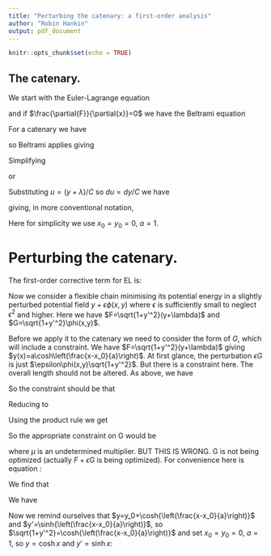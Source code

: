 ```yaml
---
title: "Perturbing the catenary: a first-order analysis"
author: "Robin Hankin"
output: pdf_document
---
```


```r
knitr::opts_chunk$set(echo = TRUE)
```

## The catenary.

\newcommand{\di}[2]{\frac{\partial{#1}}{\partial{#2}}}
\newcommand{\cx}{\cosh{\left(\frac{x-x_0}{a}\right)}}
\newcommand{\sx}{\sinh{\left(\frac{x-x_0}{a}\right)}}
\newcommand{\tx}{\tanh{\left(\frac{x-x_0}{a}\right)}}
\newcommand{\sech}{\operatorname{sech}}

We start with the Euler-Lagrange equation

\begin{equation}
\frac{d}{dx}\di{F}{y'} -\di{F}{y}=0
\end{equation}

and if $\di{F}{x}=0$ we have the Beltrami equation

\begin{equation}
F-y'\di{F}{y'}=C
\end{equation}

For a catenary we have

\begin{equation}
F=\sqrt{1+(y')^2}(y + \lambda)
\end{equation}

so Beltrami applies giving

\begin{equation}
\sqrt{1+y'^2}(y + \lambda)-\frac{y'^2(y+\lambda)}{\sqrt{1+y'^2}}=C
\end{equation}

Simplifying

\begin{equation}
(y+\lambda)=C\sqrt{1+y'^2}
\end{equation}

or

\begin{equation}
dx=\frac{dy}{\sqrt{\left(\frac{y+\lambda}{C}\right)^2-1}}
\end{equation}

Substituting $u=(y+\lambda)/C$ so $du=dy/C$ we have

\begin{equation}
x=\int\frac{C\,du}{\sqrt{u^2-1}} =
C\operatorname{acosh}\left(\frac{y+\lambda}{C}\right)+K
\end{equation}

giving, in more conventional notation,

\begin{equation}
y = y_0 + a\operatorname{cosh}\left(\frac{x-x_0}{a}\right)
\end{equation}

Here for simplicity we use $x_0=y_0=0$, $a=1$.


# Perturbing the catenary.

The first-order corrective term for EL is:

\begin{equation}\label{EL1}
\frac{d}{dx}\left[\di{}{y'}\left(
z\di{F}{y} + z'\di{F}{y'} + G\right)\right] =
\di{}{y}\left(z\di{F}{y} + z'\di{F}{y'} + G\right)
\end{equation}


Now we consider a flexible chain minimising its potential energy in a
slightly perturbed potential field $y + \epsilon\phi(x,y)$ where
$\epsilon$ is sufficiently small to neglect $\epsilon^2$ and higher.
Here we have $F=\sqrt{1+y'^2}(y+\lambda)$ and
$G=\sqrt{1+y'^2}\phi(x,y)$.

Before we apply it to the catenary we need to consider the form of
$G$, which will include a constraint.  We have
$F=\sqrt{1+y'^2}(y+\lambda)$ giving
$y(x)=a\cosh\left(\frac{x-x_0}{a}\right)$.  At first glance, the
perturbation $\epsilon G$ is just $\epsilon\phi(x,y)\sqrt{1+y'^2}$.
But there is a constraint here.  The overall length should not be
altered.  As above, we have

\begin{eqnarray}
\int_{x=-a}^{x=+a}\sqrt{1+y'^2}dx &\longrightarrow& \int_{x=-a}^{x=+a}\sqrt{1+(y+\epsilon z)'^2}dx\\
&=& \int_{x=-a}^{x=+a}\sqrt{1+y'^2 +2\epsilon y'z'}dx \\
&=& \int_{x=-a}^{x=+a}\left(\sqrt{1+y'^2} + \epsilon\frac{y'z'}{\sqrt{1+y'^2}}\right)dx
\end{eqnarray}


So the constraint should be that 

\begin{equation}
\int_{x=-a}^{x=+a}\frac{y'z'\,dx}{\sqrt{1+y'^2}}=0
\end{equation}

Reducing to 

\begin{equation}
\int_{x=-a}^{x=+a}z'(x)\tanh(x)\,dx=0
\end{equation}

Using the product rule we get

\begin{equation}
\int_{x=-a}^{x=+a}z(x)\sech^2 x\,dx=0
\end{equation}


So the appropriate constraint on G would be 

\begin{equation}
G = \phi(x,y)\sqrt{1+y'^2} + \mu z'(x)\frac{y'}{\sqrt{1+y'^2}}
\end{equation}

where $\mu$ is an undetermined multiplier.  BUT THIS IS WRONG.  G is
not being optimized (actually $F+\epsilon G$ is being optimized).  For
convenience here is equation \ref{EL1}:

\begin{equation}
\frac{d}{dx}\left[\di{}{y'}\left(
z\di{F}{y} + z'\di{F}{y'} + G\right)\right] =
\di{}{y}\left(z\di{F}{y} + z'\di{F}{y'} + G\right)\nonumber
\end{equation}


\begin{equation}
F = (y+\lambda)\sqrt{1+y'^2}+ \frac{\mu y'z'}{\sqrt{1+y'^2}},\qquad 
G = \phi(x,y)\sqrt{1+y'^2}
\end{equation}


\begin{equation}
\frac{d}{dx}\di{H}{y'}=\di{H}{y},\qquad
H=z\di{F}{y} + z'\di{F}{y'} + G
\end{equation}

We find that 

\begin{eqnarray}
H &=& z\di{F}{y} + z'\di{F}{y'} + G \nonumber\\
  &=& z\underbrace{\sqrt{1+y'^2}}_{\partial F/\partial y} + 
      z'
	  \underbrace{\left(
	     \frac{y'(y+\lambda)}{\sqrt{1+y'^2}} + \frac{\mu}{(1+y'^2)^{3/2}}
	     \right)
	  }_{
	     \partial F/\partial y'
	  } + 
      \underbrace{\phi(x,y)\sqrt{1+y'^2}}_{G}\nonumber\\
  &=& (z+\phi(x,y))\sqrt{1+y'^2}  + \frac{y'(y+\lambda)z'}{\sqrt{1+y'^2}} + \frac{\mu z'}{(1+y'^2)^{3/2}}
\end{eqnarray}

We have

\begin{equation}
\di{H}{y'} = 
  \frac{(z+\phi)y'}{\sqrt{1+y'^2}}
+ \frac{(y+\lambda)z'}{(1+y'^2)^{3/2}}
- \frac{3\mu y'z'}{(1+y'^2)^{5/2}}
\end{equation}

\begin{equation}
\di{H}{y} = 
    \phi_y\sqrt{1+y'^2}
 +  \frac{y'z'}{\sqrt{1+y'^2}}
 \end{equation}

\begin{eqnarray}
\frac{d}{dx}\di{H}{y'} &=& \di{H}{y}\nonumber\\
\frac{d}{dx}
\left[
  \frac{(z+\phi)y'}{\sqrt{1+y'^2}}
+ \frac{(y+\lambda)z'}{(1+y'^2)^{3/2}}
- \frac{3\mu y'z'}{(1+y'^2)^{5/2}}
\right]
&=& 
    \phi_y\sqrt{1+y'^2}
 +  \frac{y'z'}{\sqrt{1+y'^2}}
\end{eqnarray}

Now we remind ourselves that $y=y_0+\cx$ and $y'=\sx$, so
$\sqrt{1+y'^2}=\cx$ and set $x_0=y_0=0$, $a=1$, so $y=\cosh x$ and
$y'=\sinh x$:
